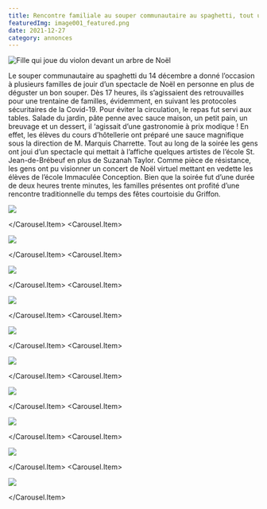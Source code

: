 ```yaml
---
title: Rencontre familiale au souper communautaire au spaghetti, tout un succès!
featuredImg: image001_featured.png
date: 2021-12-27
category: annonces
---
```


![Fille qui joue du violon devant un arbre de Noël](image001_featured.png)

Le souper communautaire au spaghetti du 14 décembre a donné l’occasion à plusieurs familles de jouir d’un spectacle de Noël en personne en plus de déguster un bon souper. Dès 17 heures, ils s’agissaient des retrouvailles pour une trentaine de familles, évidemment, en suivant les protocoles sécuritaires de la Covid-19. Pour éviter la circulation, le repas fut servi aux tables. Salade du jardin, pâte penne avec sauce maison, un petit pain, un breuvage et un dessert, il ‘agissait d’une gastronomie à prix modique ! En effet, les élèves du cours d’hôtellerie ont préparé une sauce magnifique sous la direction de M. Marquis Charrette. Tout au long de la soirée les gens ont joui d’un spectacle qui mettait à l’affiche quelques artistes de l’école St. Jean-de-Brébeuf en plus de Suzanah Taylor. Comme pièce de résistance, les gens ont pu visionner un concert de Noël virtuel mettant en vedette les élèves de l’école Immaculée Conception. Bien que la soirée fut d’une durée de deux heures trente minutes, les familles présentes ont profité d’une rencontre traditionnelle du temps des fêtes courtoisie du Griffon.

<Carousel className="mb-5 bg-black">
<Carousel.Item>

![](image001.png)

</Carousel.Item>
<Carousel.Item>

![](image003.jpg)

</Carousel.Item>
<Carousel.Item>

![](image005.jpg)

</Carousel.Item>
<Carousel.Item>

![](image007.jpg)

</Carousel.Item>
<Carousel.Item>

![](Laurenda_et_Jean-Louis.jpeg)

</Carousel.Item>
<Carousel.Item>

![](Souper_au_spaghetti_foule.jpeg)

</Carousel.Item>
<Carousel.Item>

![](IMG_9328.jpg)

</Carousel.Item>
<Carousel.Item>

![](IMG_9339.jpg)

</Carousel.Item>
<Carousel.Item>

![](IMG_9343.jpg)

</Carousel.Item>
<Carousel.Item>

![](IMG_9356.jpg)

</Carousel.Item>
</Carousel>
